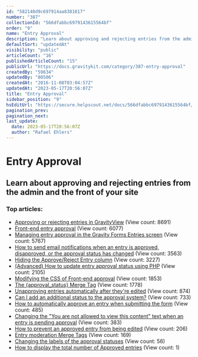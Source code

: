 ```yaml
---
id: "582140d9c697914aa8381617"
number: "387"
collectionId: "566dfabbc6979143615564bf"
order: "9"
name: "Entry Approval"
description: "Learn about approving and rejecting entries from the admin and the front of your site"
defaultSort: "updatedAt"
visibility: "public"
articleCount: "16"
publishedArticleCount: "15"
publicUrl: "https://docs.gravitykit.com/category/387-entry-approval"
createdBy: "59634"
updatedBy: "80506"
createdAt: "2016-11-08T03:04:57Z"
updatedAt: "2023-05-17T20:56:07Z"
title: "Entry Approval"
sidebar_position: "9"
hsEditUrl: "https://secure.helpscout.net/docs/566dfabbc6979143615564bf/article/582140d9c697914aa8381617"
pagination_prev: 
pagination_next: 
last_update:
  date: 2023-05-17T20:56:07Z
  author: "Rafael Ehlers"
---
```


# Entry Approval

## Learn about approving and rejecting entries from the admin and the front of your site

### Top articles: 

- [Approving or rejecting entries in GravityView](88-approving-or-rejecting-entries-in-gravityview) (View count: 8691)
- [Front-end entry approval](390-entry-approval) (View count: 6077)
- [Managing entry approval in the Gravity Forms Entries screen](490-entry-approval-gravity-forms) (View count: 5767)
- [How to send email notifications when an entry is approved, disapproved, or the approval status has changed](488-notification-when-entry-approved) (View count: 3563)
- [Hiding the Approve/Reject Entry column](248-hiding-the-approvereject-entry-column) (View count: 3227)
- [(Advanced) How to update entry approval status using PHP](695-update-approval-status-php) (View count: 2105)
- [Modifying the CSS of Front-end approval](388-modifying-the-css-of-front-end-approval) (View count: 1853)
- [The {approval_status} Merge Tag](389-approvalstatus-merge-tag) (View count: 1778)
- [Unapproving entries automatically after they're edited](657-unapproving-edited-entries-automatically) (View count: 874)
- [Can I add an additional status to the approval system?](584-can-i-add-an-additional-status-to-the-approval-system) (View count: 733)
- [How to automatically approve an entry when submitting the form](824-how-to-automatically-approve-an-entry-when-submitting-the-form) (View count: 485)
- [Changing the "You are not allowed to view this content" text when an entry is pending approval](649-changing-the-text-when-an-entry-is-pending-approval) (View count: 383)
- [How to prevent an approved entry from being edited](815-how-to-prevent-an-approved-entry-from-being-edited) (View count: 206)
- [Entry moderation Merge Tags](904-entry-moderation-merge-tags) (View count: 169)
- [Changing the labels of the approval statuses](898-changing-the-labels-of-the-approval-statuses) (View count: 56)
- [How to display the total number of Approved entries](590-how-to-display-the-total-number-of-approved-entries) (View count: 1)


